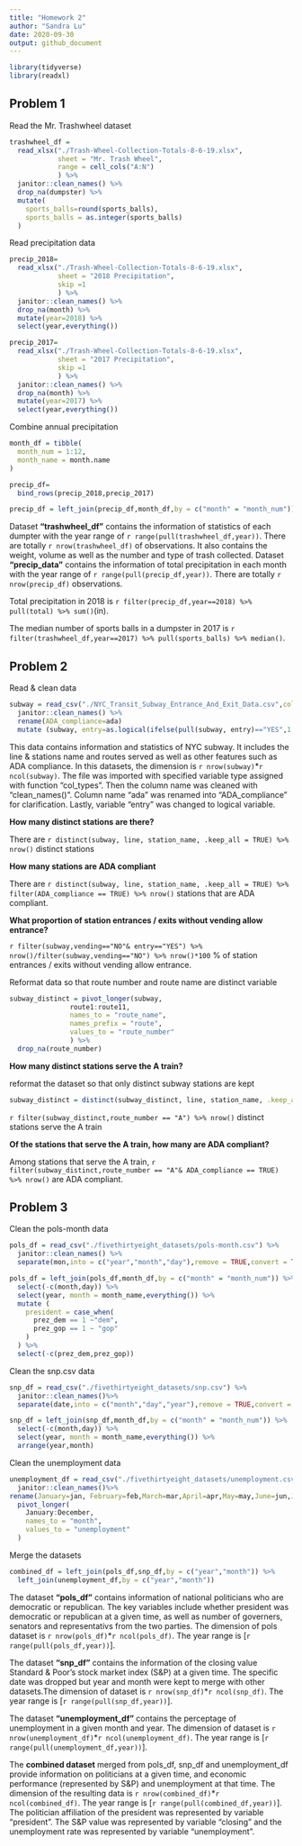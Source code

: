 ```yaml
---
title: "Homework 2"
author: "Sandra Lu"
date: 2020-09-30
output: github_document
---
```



```r
library(tidyverse)
library(readxl)
```

## Problem 1

Read the Mr. Trashwheel dataset

```r
trashwheel_df = 
  read_xlsx("./Trash-Wheel-Collection-Totals-8-6-19.xlsx",
            sheet = "Mr. Trash Wheel",
            range = cell_cols("A:N")
            ) %>% 
  janitor::clean_names() %>% 
  drop_na(dumpster) %>% 
  mutate(
    sports_balls=round(sports_balls),
    sports_balls = as.integer(sports_balls)
  )
```

Read precipitation data

```r
precip_2018=
  read_xlsx("./Trash-Wheel-Collection-Totals-8-6-19.xlsx",
            sheet = "2018 Precipitation",
            skip =1
            ) %>% 
  janitor::clean_names() %>% 
  drop_na(month) %>% 
  mutate(year=2018) %>% 
  select(year,everything())

precip_2017=
  read_xlsx("./Trash-Wheel-Collection-Totals-8-6-19.xlsx",
            sheet = "2017 Precipitation",
            skip =1
            ) %>% 
  janitor::clean_names() %>% 
  drop_na(month) %>% 
  mutate(year=2017) %>% 
  select(year,everything())

```

Combine annual precipitation

```r

month_df = tibble(
  month_num = 1:12,
  month_name = month.name
)

precip_df=
  bind_rows(precip_2018,precip_2017)

precip_df = left_join(precip_df,month_df,by = c("month" = "month_num"))
```


Dataset **"trashwheel_df"** contains the information of statistics of each dumpter with the year range of `r range(pull(trashwheel_df,year))`. There are totally `r nrow(trashwheel_df)` of observations. It also contains the weight, volume as well as the number and type of trash collected. 
Dataset **"precip_data"** contains the information of total precipitation in each month with the year range of `r range(pull(precip_df,year))`. There are totally `r nrow(precip_df)` observations.

Total precipitation in 2018 is `r filter(precip_df,year==2018) %>% pull(total) %>% sum()`(in).

The median number of sports balls in a dumpster in 2017 is `r filter(trashwheel_df,year==2017) %>% pull(sports_balls) %>% median()`.


## Problem 2

Read & clean data

```r
subway = read_csv("./NYC_Transit_Subway_Entrance_And_Exit_Data.csv",col_types = '-ccnnccccccccccccf-f--l---------') %>% 
  janitor::clean_names() %>% 
  rename(ADA_compliance=ada)
  mutate (subway, entry=as.logical(ifelse(pull(subway, entry)=="YES",1, 0))) 
```

This data contains information and statistics of NYC subway. It includes the line & stations name and routes served as well as other features such as ADA compliance. In this datasets, the dimension is `r nrow(subway)`*`r ncol(subway)`. The file was imported with specified variable type assigned with function "col_types". Then the column name was cleaned with "clean_names()". Column name "ada" was renamed into "ADA_compliance" for clarification. Lastly, variable "entry" was changed to logical variable.

**How many distinct stations are there?**

There are `r distinct(subway, line, station_name, .keep_all = TRUE) %>% nrow()` distinct stations

**How many stations are ADA compliant**

There are `r distinct(subway, line, station_name, .keep_all = TRUE) %>% filter(ADA_compliance == TRUE) %>% nrow()` stations that are ADA compliant.


**What proportion of station entrances / exits without vending allow entrance?**

`r filter(subway,vending=="NO"& entry=="YES") %>% nrow()/filter(subway,vending=="NO") %>% nrow()*100` % of station entrances / exits without vending allow entrance.


Reformat data so that route number and route name are distinct variable

```r
subway_distinct = pivot_longer(subway,
               route1:route11,
               names_to = "route_name",
               names_prefix = "route",
               values_to = "route_number"
               ) %>% 
  drop_na(route_number)
```

**How many distinct stations serve the A train?**

reformat the dataset so that only distinct subway stations are kept
```r
subway_distinct = distinct(subway_distinct, line, station_name, .keep_all = TRUE)
```


`r filter(subway_distinct,route_number == "A") %>% nrow()` distinct stations serve the A train

**Of the stations that serve the A train, how many are ADA compliant?**

Among stations that serve the A train, `r filter(subway_distinct,route_number == "A"& ADA_compliance == TRUE) %>% nrow()` are ADA compliant.

## Problem 3

Clean the pols-month data
```r
pols_df = read_csv("./fivethirtyeight_datasets/pols-month.csv") %>% 
  janitor::clean_names() %>% 
  separate(mon,into = c("year","month","day"),remove = TRUE,convert = TRUE)

pols_df = left_join(pols_df,month_df,by = c("month" = "month_num")) %>% 
  select(-c(month,day)) %>% 
  select(year, month = month_name,everything()) %>% 
  mutate (
    president = case_when(
      prez_dem == 1 ~"dem",
      prez_gop == 1 ~ "gop"
    )
  ) %>% 
  select(-c(prez_dem,prez_gop))
```

Clean the snp.csv data

```r
snp_df = read_csv("./fivethirtyeight_datasets/snp.csv") %>% 
  janitor::clean_names()%>% 
  separate(date,into = c("month","day","year"),remove = TRUE,convert = TRUE)

snp_df = left_join(snp_df,month_df,by = c("month" = "month_num")) %>% 
  select(-c(month,day)) %>% 
  select(year, month = month_name,everything()) %>% 
  arrange(year,month)
```

Clean the unemployment data

```r
unemployment_df = read_csv("./fivethirtyeight_datasets/unemployment.csv") %>% 
  janitor::clean_names()%>% 
rename(January=jan, February=feb,March=mar,April=apr,May=may,June=jun,July=jul,August=aug,September=sep,October=oct,November=nov,December=dec) %>% 
  pivot_longer(
    January:December,
    names_to = "month",
    values_to = "unemployment"
  )
```

Merge the datasets

```r
combined_df = left_join(pols_df,snp_df,by = c("year","month")) %>% 
  left_join(unemployment_df,by = c("year","month"))

```

The dataset **"pols_df"** contains information of national politicians who are democratic or republican. The key variables include whether president was democratic or republican at a given time, as well as number of governers, senators and representativs from the two parties. The dimension of pols dataset is `r nrow(pols_df)`*`r ncol(pols_df)`. The year range is [`r range(pull(pols_df,year))`].

The dataset **"snp_df"** contains the information of the closing value Standard & Poor's stock market index (S&P) at a given time. The specific date was dropped but year and month were kept to merge with other datasets.The dimension of dataset is `r nrow(snp_df)`*`r ncol(snp_df)`. The year range is [`r range(pull(snp_df,year))`].

The dataset **"unemployment_df"** contains the perceptage of unemployment in a given month and year. The dimension of dataset is `r nrow(unemployment_df)`*`r ncol(unemployment_df)`. The year range is [`r range(pull(unemployment_df,year))`].

The **combined dataset** merged from pols_df, snp_df and unemployment_df provide information on politicians at a given time, and economic performance (represented by S&P) and unemployment at that time. The dimension of the resulting data is `r nrow(combined_df)`*`r ncol(combined_df)`. The year range is [`r range(pull(combined_df,year))`]. The politician affiliation of the president was represented by variable "president". The S&P value was represented by variable "closing" and the unemployment rate was represented by variable "unemployment".
